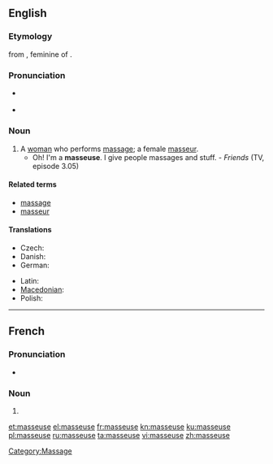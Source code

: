 {{also|Masseuse}}
==English==

===Etymology===
from {{etyl|fr}} {{term|masseuse|lang=fr}}, feminine of {{term|masseur|lang=fr||one who performs a massage}}.

===Pronunciation===
* {{a|UK}} {{IPA|/maˈsɜːz/}}
* {{a|US}} {{IPA|/məˈsuːs/}}

===Noun===
{{en-noun}}

# A [[woman]] who performs [[massage]]; a female [[masseur]].
#* Oh! I'm a '''masseuse'''. I give people massages and stuff. - ''Friends'' (TV, episode 3.05)

====Related terms====
* [[massage]]
* [[masseur]]

====Translations====
{{trans-top|a female masseur}}
* Czech: {{t-|cs|masérka|f}}
* Danish: {{t-|da|massøse|c}}
* German: {{t+|de|Masseurin|f}}
{{trans-mid}}
* Latin: {{t|la|tractatrix|f|alt=tractātrīx}}
* [[Macedonian]]: {{t|mk|масерка|f|tr=máserka}}
* Polish: {{t+|pl|masażystka|f}}
{{trans-bottom}}

[[Category:Massage]]

----

==French==

===Pronunciation===
* {{IPA|/masøz/|lang=fr}}

===Noun===
{{infl|fr|noun}} {{f|p}}

# {{form of|feminine|masseur|lang=fr}}

[[et:masseuse]]
[[el:masseuse]]
[[fr:masseuse]]
[[kn:masseuse]]
[[ku:masseuse]]
[[pl:masseuse]]
[[ru:masseuse]]
[[ta:masseuse]]
[[vi:masseuse]]
[[zh:masseuse]]